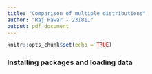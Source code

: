 ```yaml
---
title: "Comparison of multiple distributions"
author: "Raj Pawar - 231811"
output: pdf_document
---
```


```r
knitr::opts_chunk$set(echo = TRUE)
```

### Installing packages and loading data

```r

```
